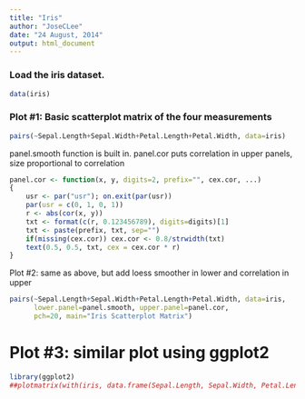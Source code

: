 ```yaml
---
title: "Iris"
author: "JoseCLee"
date: "24 August, 2014"
output: html_document
---
```


### Load the iris dataset.
``` r
data(iris)
``` 
### Plot #1: Basic scatterplot matrix of the four measurements
``` r
pairs(~Sepal.Length+Sepal.Width+Petal.Length+Petal.Width, data=iris)
```

panel.smooth function is built in.
panel.cor puts correlation in upper panels, size proportional to correlation
``` r
panel.cor <- function(x, y, digits=2, prefix="", cex.cor, ...)
{
    usr <- par("usr"); on.exit(par(usr))
    par(usr = c(0, 1, 0, 1))
    r <- abs(cor(x, y))
    txt <- format(c(r, 0.123456789), digits=digits)[1]
    txt <- paste(prefix, txt, sep="")
    if(missing(cex.cor)) cex.cor <- 0.8/strwidth(txt)
    text(0.5, 0.5, txt, cex = cex.cor * r)
}
```
 
Plot #2: same as above, but add loess smoother in lower and correlation in upper

``` r
pairs(~Sepal.Length+Sepal.Width+Petal.Length+Petal.Width, data=iris,
      lower.panel=panel.smooth, upper.panel=panel.cor, 
      pch=20, main="Iris Scatterplot Matrix")
```

# Plot #3: similar plot using ggplot2

``` r
library(ggplot2)
##plotmatrix(with(iris, data.frame(Sepal.Length, Sepal.Width, Petal.Length, Petal.Width)))
```
